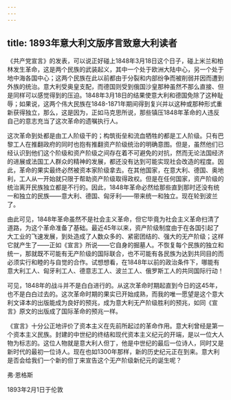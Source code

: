 ```yaml
---
---
---
```

title: 1893年意大利文版序言致意大利读者
---

《共产党宣言》的发表，可以说正好碰上1848年3月18日这个日子，碰上米兰和柏林发生革命，这是两个民族的武装起义，其中一个处于欧洲大陆中心，另一个处于地中海各国中心；这两个民族在此以前都由于分裂和内部纷争而被削弱并因而遭到外族的统治。意大利受奥皇支配，而德国则受到俄国沙皇那种虽然不那么直接、但是同样可以感觉得到的压迫。1848年3月18日的结果使意大利和德国免除了这种耻辱；如果说，这两个伟大民族在1848-1871年期间得到复兴并以这种或那种形式重新获得独立，那么，这是因为，正如马克思所说，那些镇压1848年革命的人违反自己的意志充当了这次革命的遗嘱执行人。

这次革命到处都是由工人阶级干的；构筑街垒和流血牺牲的都是工人阶级。只有巴黎工人在推翻政府的同时也抱有推翻资产阶级统治的明确意图。但是，虽然他们已经认识到他们这个阶级和资产阶级之间存在着不可避免的对抗，然而无论法国经济的进展或法国工人群众的精神的发展，都还没有达到可能实现社会改造的程度。因此，革命的果实最终必然被资本家阶级拿去。在其他国家，在意大利、德国、奥地利，工人从一开始就只限于帮助资产阶级取得政权。但是在任何国家，资产阶级的统治离开民族独立都是不行的。因此，1848年革命必然给那些直到那时还没有统一和独立的民族——意大利、德国、匈牙利——带来统一和独立。现在轮到波兰了。

由此可见，1848年革命虽然不是社会主义革命，但它毕竟为社会主义革命扫清了道路，为这个革命准备了基础。最近45年以来，资产阶级制度由于在各国引起了大工业的飞速发展，到处造成了人数众多的、紧密团结的、强大的无产阶级；这样它就产生了——正如《宣言》所说——它自身的掘墓人。不恢复每个民族的独立和统一，那就既不可能有无产阶级的国际联合，也不可能有各民族为达到共同目的而必须实行和睦的与自觉的合作。试想想看，在1848年以前的政治条件下，哪能有意大利工人、匈牙利工人、德意志工人、波兰工人、俄罗斯工人的共同国际行动！

可见，1848年的战斗并不是白白进行的。从这次革命时期起直到今日的这45年，也不是白白过去的。这次革命时期的果实已开始成熟，而我的唯一愿望是这个意大利文译本的出版能成为良好的预兆，成为意大利无产阶级胜利的预兆，如同《宣言》原文的出版成了国际革命的预兆一样。

《宣言》十分公正地评价了资本主义在先前所起过的革命作用。意大利曾经是第一个资本主义民族。封建的中世纪的终结和现代资本主义纪元的开端，是以一位大人物为标志的。这位人物就是意大利人但丁，他是中世纪的最后一位诗人，同时又是新时代的最初一位诗人。现在也如1300年那样，新的历史纪元正在到来。意大利是否会给我们一个新的但丁来宣告这个无产阶级新纪元的诞生呢？

弗·恩格斯

1893年2月1日于伦敦